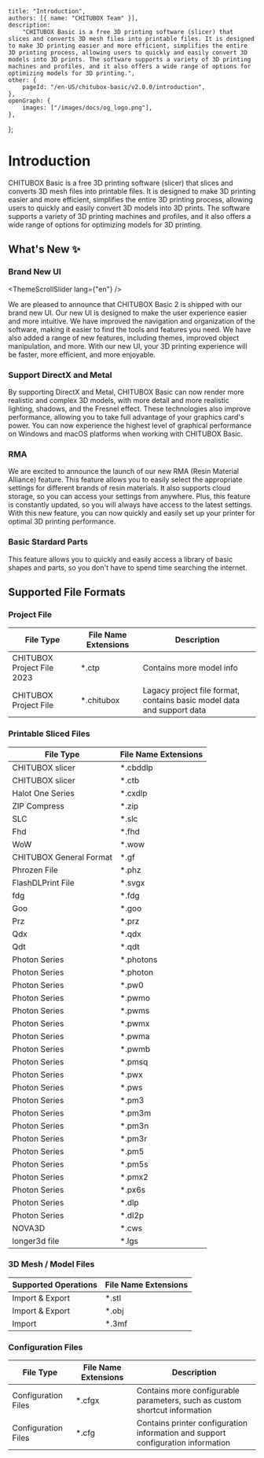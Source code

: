 
	title: "Introduction",
	authors: [{ name: "CHITUBOX Team" }],
	description:
		"CHITUBOX Basic is a free 3D printing software (slicer) that slices and converts 3D mesh files into printable files. It is designed to make 3D printing easier and more efficient, simplifies the entire 3D printing process, allowing users to quickly and easily convert 3D models into 3D prints. The software supports a variety of 3D printing machines and profiles, and it also offers a wide range of options for optimizing models for 3D printing.",
	other: {
		pageId: "/en-US/chitubox-basic/v2.0.0/introduction",
	},
	openGraph: {
		images: ["/images/docs/og_logo.png"],
	},
};

# Introduction

CHITUBOX Basic is a free 3D printing software (slicer) that slices and converts 3D mesh files into printable files. It is designed to make 3D printing easier and more efficient, simplifies the entire 3D printing process, allowing users to quickly and easily convert 3D models into 3D prints. The software supports a variety of 3D printing machines and profiles, and it also offers a wide range of options for optimizing models for 3D printing.

## What's New ✨

### Brand New UI

<ThemeScrollSlider lang={"en"} />

We are pleased to announce that CHITUBOX Basic 2 is shipped with our brand new UI. Our new UI is designed to make the user experience easier and more intuitive. We have improved the navigation and organization of the software, making it easier to find the tools and features you need. We have also added a range of new features, including themes, improved object manipulation, and more. With our new UI, your 3D printing experience will be faster, more efficient, and more enjoyable.

### Support DirectX and Metal

<DirectXAndMetal />

By supporting DirectX and Metal, CHITUBOX Basic can now render more realistic and complex 3D models, with more detail and more realistic lighting, shadows, and the Fresnel effect. These technologies also improve performance, allowing you to take full advantage of your graphics card's power. You can now experience the highest level of graphical performance on Windows and macOS platforms when working with CHITUBOX Basic.

### RMA

<Rma />

We are excited to announce the launch of our new RMA (Resin Material Alliance) feature. This feature allows you to easily select the appropriate settings for different brands of resin materials. It also supports cloud storage, so you can access your settings from anywhere. Plus, this feature is constantly updated, so you will always have access to the latest settings. With this new feature, you can now quickly and easily set up your printer for optimal 3D printing performance.

### Basic Stardard Parts

<StandardParts />

This feature allows you to quickly and easily access a library of basic shapes and parts, so you don't have to spend time searching the internet.

## Supported File Formats

### Project File

| File Type                  | File Name Extensions | Description                                                            |
| -------------------------- | -------------------- | ---------------------------------------------------------------------- |
| CHITUBOX Project File 2023 | \*.ctp               | Contains more model info                                               |
| CHITUBOX Project File      | \*.chitubox          | Lagacy project file format, contains basic model data and support data |

### Printable Sliced Files

| File Type               | File Name Extensions |
| ----------------------- | -------------------- |
| CHITUBOX slicer         | \*.cbddlp            |
| CHITUBOX slicer         | \*.ctb               |
| Halot One Series        | \*.cxdlp             |
| ZIP Compress            | \*.zip               |
| SLC                     | \*.slc               |
| Fhd                     | \*.fhd               |
| WoW                     | \*.wow               |
| CHITUBOX General Format | \*.gf                |
| Phrozen File            | \*.phz               |
| FlashDLPrint File       | \*.svgx              |
| fdg                     | \*.fdg               |
| Goo                     | \*.goo               |
| Prz                     | \*.prz               |
| Qdx                     | \*.qdx               |
| Qdt                     | \*.qdt               |
| Photon Series           | \*.photons           |
| Photon Series           | \*.photon            |
| Photon Series           | \*.pw0               |
| Photon Series           | \*.pwmo              |
| Photon Series           | \*.pwms              |
| Photon Series           | \*.pwmx              |
| Photon Series           | \*.pwma              |
| Photon Series           | \*.pwmb              |
| Photon Series           | \*.pmsq              |
| Photon Series           | \*.pwx               |
| Photon Series           | \*.pws               |
| Photon Series           | \*.pm3               |
| Photon Series           | \*.pm3m              |
| Photon Series           | \*.pm3n              |
| Photon Series           | \*.pm3r              |
| Photon Series           | \*.pm5               |
| Photon Series           | \*.pm5s              |
| Photon Series           | \*.pmx2              |
| Photon Series           | \*.px6s              |
| Photon Series           | \*.dlp               |
| Photon Series           | \*.dl2p              |
| NOVA3D                  | \*.cws               |
| longer3d file           | \*.lgs               |

### 3D Mesh / Model Files

| Supported Operations | File Name Extensions |
| -------------------- | -------------------- |
| Import & Export      | \*.stl               |
| Import & Export      | \*.obj               |
| Import               | \*.3mf               |

### Configuration Files

| File Type           | File Name Extensions | Description                                                                      |
| ------------------- | -------------------- | -------------------------------------------------------------------------------- |
| Configuration Files | \*.cfgx              | Contains more configurable parameters, such as custom shortcut information       |
| Configuration Files | \*.cfg               | Contains printer configuration information and support configuration information |
